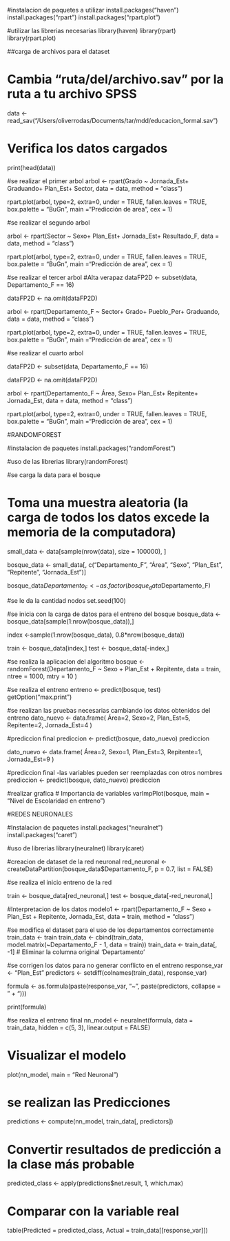 #instalacion de paquetes a utilizar 
install.packages("haven")
install.packages("rpart")
install.packages("rpart.plot")

#utilizar las librerias necesarias 
library(haven)
library(rpart)
library(rpart.plot)

##carga de archivos para el dataset

# Cambia "ruta/del/archivo.sav" por la ruta a tu archivo SPSS
data <- read_sav("/Users/oliverrodas/Documents/tar/mdd/educacion_formal.sav")

# Verifica los datos cargados
print(head(data))

#se realizar el primer arbol
arbol <- rpart(Grado ~
                 Jornada_Est+
                 Graduando+
                 Plan_Est+
                 Sector,
               data = data, method = "class")


rpart.plot(arbol, type=2, extra=0, under = TRUE, fallen.leaves = TRUE, box.palette = "BuGn", 
           main ="Predicción de area", cex = 1)

#se realizar el segundo arbol

arbol <- rpart(Sector ~
                 Sexo+
                 Plan_Est+
                 Jornada_Est+
                 Resultado_F,
               data = data, method = "class")

rpart.plot(arbol, type=2, extra=0, under = TRUE, fallen.leaves = TRUE, box.palette = "BuGn", 
           main ="Predicción de area", cex = 1)


#se realizar el tercer arbol
#Alta verapaz
dataFP2D <- subset(data, Departamento_F == 16)

dataFP2D <- na.omit(dataFP2D)

arbol <- rpart(Departamento_F ~
                 Sector+
                 Grado+
                 Pueblo_Per+
                 Graduando,
               data = data, method = "class")

rpart.plot(arbol, type=2, extra=0, under = TRUE, fallen.leaves = TRUE, box.palette = "BuGn", 
           main ="Predicción de area", cex = 1)

#se realizar el cuarto arbol

dataFP2D <- subset(data, Departamento_F == 16)

dataFP2D <- na.omit(dataFP2D)

arbol <- rpart(Departamento_F ~
                 Área,
                 Sexo+
                 Plan_Est+
                 Repitente+
                 Jornada_Est,
               data = data, method = "class")

rpart.plot(arbol, type=2, extra=0, under = TRUE, fallen.leaves = TRUE, box.palette = "BuGn", 
           main ="Predicción de area", cex = 1)

#RANDOMFOREST

#instalacion de paquetes
install.packages("randomForest")

#uso de las librerias
library(randomForest)

#se carga la data para el bosque 

# Toma una muestra aleatoria (la carga de todos los datos excede la memoria de la computadora)

small_data <- data[sample(nrow(data), size = 100000), ]  

bosque_data <- small_data[, c("Departamento_F", "Área", "Sexo", "Plan_Est", "Repitente", "Jornada_Est")]

bosque_data$Departamento_F <- as.factor(bosque_data$Departamento_F)

#se le da la cantidad nodos
set.seed(100)

#se inicia con la carga de datos para el entreno del bosque 
bosque_data <- bosque_data[sample(1:nrow(bosque_data)),]

index <-sample(1:nrow(bosque_data), 0.8*nrow(bosque_data))

train <- bosque_data[index,]
test <- bosque_data[-index,]

#se realiza la aplicacion del algoritmo
bosque <- randomForest(Departamento_F ~ Sexo + Plan_Est + Repitente,
                       data = train,
                       ntree = 1000,
                       mtry = 10
)

#se realiza el entreno 
entreno <- predict(bosque, test)
getOption("max.print")

#se realizan las pruebas necesarias cambiando los datos obtenidos del entreno
dato_nuevo <- data.frame(
  Área=2,
  Sexo=2,
  Plan_Est=5,
  Repitente=2,
  Jornada_Est=4
)

#prediccion final
prediccion <- predict(bosque, dato_nuevo)
prediccion

dato_nuevo <- data.frame(
  Área=2,
  Sexo=1,
  Plan_Est=3,
  Repitente=1,
  Jornada_Est=9
)

#prediccion final -las variables pueden ser reemplazdas con otros nombres
prediccion <- predict(bosque, dato_nuevo)
prediccion

#realizar grafica
# Importancia de variables
varImpPlot(bosque, main = "Nivel de Escolaridad en entreno")


#REDES NEURONALES

#Instalacion de paquetes
install.packages("neuralnet") 
install.packages("caret")  

#uso de librerias 
library(neuralnet)
library(caret)

#creacion de dataset de la red neuronal
red_neuronal <- createDataPartition(bosque_data$Departamento_F, p = 0.7, list = FALSE)

#se realiza el inicio entreno de la red

train <- bosque_data[red_neuronal,]
test <- bosque_data[-red_neuronal,]


#Interpretacion de los datos
modelo1 <- rpart(Departamento_F ~ Sexo + Plan_Est + Repitente, Jornada_Est,
                     data = train, 
                     method = "class")

#se modifica el dataset para el uso de los departamentos correctamente
train_data <- train
train_data <- cbind(train_data, model.matrix(~Departamento_F - 1, data = train))
train_data <- train_data[, -1]  # Eliminar la columna original 'Departamento'

#se corrigen los datos para no generar conflicto en el entreno
response_var <- "Plan_Est"
predictors <- setdiff(colnames(train_data), response_var)

formula <- as.formula(paste(response_var, "~", paste(predictors, collapse = " + ")))

print(formula)

#se realiza el entreno final 
nn_model <- neuralnet(formula, data = train_data, hidden = c(5, 3), linear.output = FALSE)


# Visualizar el modelo
plot(nn_model, main = "Red Neuronal")

# se realizan las Predicciones
predictions <- compute(nn_model, train_data[, predictors])

# Convertir resultados de predicción a la clase más probable
predicted_class <- apply(predictions$net.result, 1, which.max)

# Comparar con la variable real
table(Predicted = predicted_class, Actual = train_data[[response_var]])
